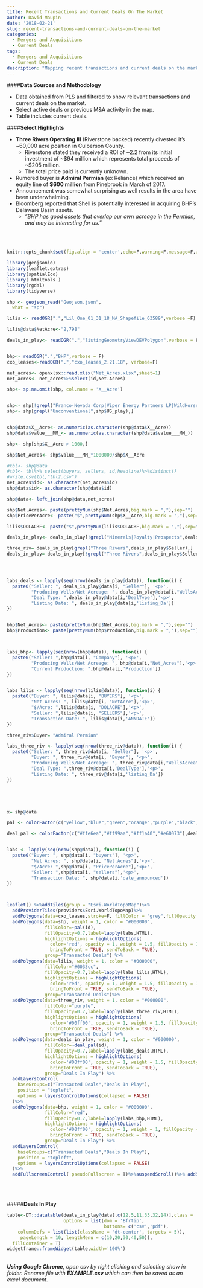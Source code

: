 ```yaml
---
title: Recent Transactions and Current Deals On The Market
author: David Maupin
date: '2018-02-21'
slug: recent-transactions-and-current-deals-on-the-market
categories:
  - Mergers and Acquisitions
  - Current Deals
tags:
  - Mergers and Acquisitions
  - Current Deals
description: "Mapping recent transactions and current deals on the market. Data sourced from PLS starting in 2017."
---
```



####**Data Sources and Methodology**

* Data obtained from PLS and filtered to show relevant transactions and current deals on the market.
* Select active deals or previous M&A activity in the map.
* Table includes current deals.

####**Select Highlights**

* **Three Rivers Operating III** (Riverstone backed) recently divested it's ~60,000 acre position in Culberson County.
    + Riverstone stated they received a ROI of ~2.2 from its initial investment of ~$94 million which represents total proceeds of ~$205 million.
    + The total price paid is currently unknown.
* Rumored buyer is **Admiral Permian** (ex Reliance) which received an equity line of **$600 million** from Pinebrook in March of 2017.
* Announcement was somewhat surprising as well results in the area have been underwhelming.
* Bloomberg reported that Shell is potentially interested in acquiring BHP's Delaware Basin assets.
    + *"BHP has good assets that overlap our own acreage in the Permian, and may be interesting for us."*
    

<br>
<br>


```r
knitr::opts_chunk$set(fig.align = 'center',echo=F,warning=F,message=F,asis=F)
```


```r
library(geojsonio)
library(leaflet.extras)
library(spatialEco)
library( htmltools )
library(rgdal)
library(tidyverse)
```


```r
shp <- geojson_read("Geojson.json",
  what = "sp")

lilis <- readOGR(".","Lil_One_01_31_18_MA_Shapefile_63589",verbose =F)

lilis@data$NetAcre<-"2,798"

deals_in_play<- readOGR(".","listingGeometryViewDEVPolygon",verbose = F)


bhp<- readOGR(".","BHP",verbose = F)
cxo_leases<-readOGR(".","cxo_leases_2.21.18", verbose=F)

net_acres<- openxlsx::read.xlsx("Net_Acres.xlsx",sheet=1)
net_acres<- net_acres%>%select(id,Net.Acres)
```




```r
shp<- sp.na.omit(shp, col.name = 'X__Acre')


shp<- shp[!grepl("Franco-Nevada Corp|Viper Energy Partners LP|WildHorse Resource Development Corp",shp$buyers),]
shp<- shp[grepl("Unconventional",shp$US_play),]


shp@data$X__Acre<- as.numeric(as.character(shp@data$X__Acre))
shp@data$value___MM_<- as.numeric(as.character(shp@data$value___MM_))

shp<- shp[shp$X__Acre > 1000,]

shp$Net_Acres<- shp$value___MM_*1000000/shp$X__Acre

#tbl<- shp@data
#tbl<- tbl%>% select(buyers, sellers, id,headline)%>%distinct()
#write.csv(tbl,"tbl2.csv")
net_acres$id<- as.character(net_acres$id)
shp@data$id<- as.character(shp@data$id)

shp@data<- left_join(shp@data,net_acres)

shp$Net.Acres<- paste(prettyNum(shp$Net.Acres,big.mark = ","),sep="")
shp$PricePerAcre<- paste("$",prettyNum(shp$X__Acre,big.mark = ","),sep="")

lilis$DOLACRE<- paste("$",prettyNum(lilis$DOLACRE,big.mark = ","),sep="")
```



```r
deals_in_play<- deals_in_play[!grepl("Minerals|Royalty|Prospects",deals_in_play$DealType),]

three_riv= deals_in_play[grepl("Three Rivers",deals_in_play$Seller),]
deals_in_play= deals_in_play[!grepl("Three Rivers",deals_in_play$Seller),]




labs_deals <- lapply(seq(nrow(deals_in_play@data)), function(i) {
  paste0("Seller: ", deals_in_play@data[i, "Seller"], '<p>',
         "Producing Wells/Net Acreage: ", deals_in_play@data[i,"WellsAcrea"], 
         "Deal Type: ",deals_in_play@data[i,'DealType'],'<p>',
         "Listing Date: ", deals_in_play@data[i,'listing_Da']) 
})


bhp$Net_Acres<- paste(prettyNum(bhp$Net_Acres,big.mark = ","),sep="")
bhp$Production<- paste(prettyNum(bhp$Production,big.mark = ","),sep="")



labs_bhp<- lapply(seq(nrow(bhp@data)), function(i) {
  paste0("Seller: ",bhp@data[i, "Company"], '<p>',
         "Producing Wells/Net Acreage: ", bhp@data[i,"Net_Acres"],'<p>',
         "Current Production: ",bhp@data[i,'Production']) 
})


labs_lilis <- lapply(seq(nrow(lilis@data)), function(i) {
  paste0("Buyer: ", lilis@data[i, "BUYERS"], '<p>',
         "Net Acres: ", lilis@data[i, "NetAcre"],'<p>',
         "$/Acre: ",lilis@data[i, "DOLACRE"],'<p>',
         "Seller: ",lilis@data[i, "SELLERS"],'<p>',
         "Transaction Date: ", lilis@data[i,'ANNDATE']) 
})


```


```r
  


three_riv$Buyer= "Admiral Permian"

labs_three_riv <- lapply(seq(nrow(three_riv@data)), function(i) {
  paste0("Seller: ", three_riv@data[i, "Seller"], '<p>',
         "Buyer: ", three_riv@data[i, "Buyer"], '<p>',
         "Producing Wells/Net Acreage: ", three_riv@data[i,"WellsAcrea"], 
         "Deal Type: ",three_riv@data[i,'DealType'],'<p>',
         "Listing Date: ", three_riv@data[i,'listing_Da']) 
})





x= shp@data

```



```r
pal <- colorFactor(c("yellow","blue","green","orange","purple","black","#ace600","#00ffff","#666633"), shp$id)

deal_pal <- colorFactor(c("#ffe6ea","#ff99aa","#ff1a40","#e60073"),deals_in_play$id)


labs <- lapply(seq(nrow(shp@data)), function(i) {
  paste0("Buyer: ", shp@data[i, "buyers"], '<p>',
         "Net Acres: ", shp@data[i, "Net.Acres"],'<p>',
         "$/Acre: ",shp@data[i, "PricePerAcre"],'<p>',
         "Seller: ",shp@data[i, "sellers"],'<p>',
         "Transaction Date: ", shp@data[i,'date_announced']) 
})



leaflet() %>%addTiles(group = "Esri.WorldTopoMap")%>%
  addProviderTiles(providers$Esri.WorldTopoMap)%>%
  addPolygons(data=cxo_leases,stroke=F, fillColor = "grey",fillOpacity = .5,color=NA)%>%
  addPolygons(data=shp, weight = 1, color = "#000000",
              fillColor=~pal(id),
              fillOpacity=0.7,label=lapply(labs,HTML),
              highlightOptions = highlightOptions(
                color='red', opacity = 1, weight = 1.5, fillOpacity = 1,
                bringToFront = TRUE, sendToBack = TRUE),
              group="Transacted Deals") %>%
  addPolygons(data=lilis, weight = 1, color = "#000000",
              fillColor="#0033cc",
              fillOpacity=0.7,label=lapply(labs_lilis,HTML),
              highlightOptions = highlightOptions(
                color='red', opacity = 1, weight = 1.5, fillOpacity = 1,
                bringToFront = TRUE, sendToBack = TRUE),
              group="Transacted Deals")%>%
  addPolygons(data=three_riv, weight = 1, color = "#000000",
              fillColor="purple",
              fillOpacity=0.7,label=lapply(labs_three_riv,HTML),
              highlightOptions = highlightOptions(
                color='#00ff00', opacity = 1, weight = 1.5, fillOpacity = 1,
                bringToFront = TRUE, sendToBack = TRUE),
              group="Transacted Deals") %>%
  addPolygons(data=deals_in_play, weight = 1, color = "#000000",
              fillColor=~deal_pal(id),
              fillOpacity=0.7,label=lapply(labs_deals,HTML),
              highlightOptions = highlightOptions(
                color='#00ff00', opacity = 1, weight = 1.5, fillOpacity = 1,
                bringToFront = TRUE, sendToBack = TRUE),
              group="Deals In Play") %>%
  addLayersControl(
    baseGroups=c("Transacted Deals","Deals In Play"),
    position = "topleft",
    options = layersControlOptions(collapsed = FALSE)
  )%>%
  addPolygons(data=bhp, weight = 1, color = "#000000",
              fillColor="red",
              fillOpacity=0.7,label=lapply(labs_bhp,HTML),
              highlightOptions = highlightOptions(
                color='#00ff00', opacity = 1, weight = 1, fillOpacity = 1,
                bringToFront = TRUE, sendToBack = TRUE),
              group="Deals In Play") %>%
  addLayersControl(
    baseGroups=c("Transacted Deals","Deals In Play"),
    position = "topleft",
    options = layersControlOptions(collapsed = FALSE)
  )%>%
  addFullscreenControl( pseudoFullscreen = T)%>%suspendScroll()%>% addScaleBar(position="topleft")

```
<br>
<br>

#####**Deals In Play**
```r
table<-DT::datatable(deals_in_play@data[,c(12,5,11,33,32,14)],class = 'cell-border stripe',filter='top',extensions='Buttons',
                     options = list(dom = 'Bfrtip',
                                    buttons= c('csv','pdf'),
    columnDefs = list(list(className = 'dt-center', targets = 5)),
     pageLength = 10, lengthMenu = c(10,20,30,40,50)),
  fillContainer = T)
widgetframe::frameWidget(table,width='100%')
```
<br>
***Using Google Chrome,** open csv by right clicking and selecting show in folder. Rename file with **EXAMPLE.csv** which can then be saved as an excel document.*

